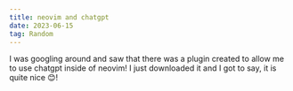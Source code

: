 ```yaml
---
title: neovim and chatgpt
date: 2023-06-15
tag: Random
---
```


I was googling around and saw that there was a plugin created to allow me to use
chatgpt inside of neovim! I just downloaded it and I got to say, it is quite
nice 😊!

<TilInlineImage
  containerClassName="mx-0 lg:mx-0"
  aspectW="aspect-w-6"
  alt="neovim and chatgpt together"
  src="https://res.cloudinary.com/dinypqsgl/image/upload/v1686872150/blog/neovim_chatgpt_clutj4.png"
/>

